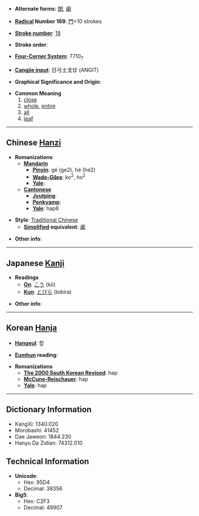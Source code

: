 * '''Alternate forms''': [[閤]], [[阖]]

* '''[[Wiktionary:Chinese radical index| Radical]] Number 169''': [[Wiktionary:Chinese radical index 門|門]]+10 strokes

* '''[[Wiktionary:Chinese total strokes index|Stroke number]]''': [[Wiktionary:Chinese total strokes index 18|18]]

* '''Stroke order''': 

* '''[[Wiktionary:Chinese four corner index|Four-Corner System]]''': 7710<sub>7</sub>

* '''[[Wiktionary:Chinese Cangjie index|Cangjie input]]''': 日弓土戈廿 (ANGIT)

* '''Graphical Significance and Origin''': 

* '''Common Meaning'''
*#[[close]]
*# [[whole]], [[entire]]
*# [[all]]
*# [[leaf]]

----

== Chinese [[Hanzi]] ==

* '''Romanizations'''
** '''[[Mandarin]]'''
*** '''[[Pinyin]]''': gé (ge2), hé (he2)
*** '''[[Wade-Giles]]''': ko<sup>2</sup>, ho<sup>2</sup>
*** '''[[Yale]]''': 
** '''[[Cantonese]]'''
*** '''[[Jyutping]]''':
*** '''[[Penkyamp]]''': 
*** '''[[Yale]]''': hap6

* '''Style''': [[Traditional Chinese]] 
** '''[[Simplified Chinese|Simplified]] equivalent''': [[阖]]

* '''Other info''': 

----

== Japanese [[Kanji]] ==

* '''Readings'''
** '''[[On]]''': [[こう]] (kō)
** '''[[Kun]]''': [[とびら]] (tobira)

* '''Other info''':  

----

== Korean [[Hanja]] ==

* '''[[Hangeul]]''': 합

* '''[[Eumhun]] reading''': 

* '''Romanizations'''
** '''[[The 2000 South Korean Revised Romanization|The 2000 South Korean Revised]]''': hap
** '''[[McCune-Reischauer]]''': hap
** '''[[Yale]]''': hap

----

== Dictionary Information ==

* KangXi: 1340.020
* Morobashi: 41452
* Dae Jaweon: 1844.230
* Hanyu Da Zidian: 74312.010

== Technical Information ==

* '''Unicode''':
** Hex: 95D4
** Decimal: 38356
* '''Big5''':
** Hex: C2F3
** Decimal: 49907